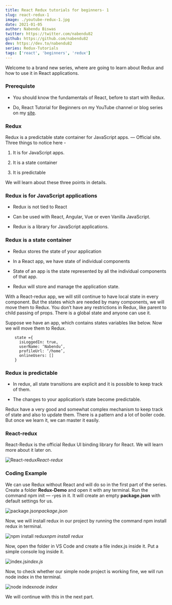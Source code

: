 ```yaml
---
title: React Redux tutorials for beginners- 1
slug: react-redux-1
image: ./youtube-redux-1.jpg
date: 2021-01-05
author: Nabendu Biswas
twitter: https://twitter.com/nabendu82
github: https://github.com/nabendu82
dev: https://dev.to/nabendu82
series: Redux-Tutorials
tags: ['react', 'beginners', 'redux']
---
```


Welcome to a brand new series, where are going to learn about Redux and how to use it in React applications.

### Prerequiste

* You should know the fundamentals of React, before to start with Redux.

* Do, React Tutorial for Beginners on my YouTube channel or blog series on my [site](https://thewebdev.tech/series/React-Basics).

### Redux

Redux is a predictable state container for JavaScript apps. — Official site. Three things to notice here -

1. It is for JavaScript apps.

1. It is a state container

1. It is predictable

We will learn about these three points in details.

### Redux is for JavaScript applications

* Redux is not tied to React

* Can be used with React, Angular, Vue or even Vanilla JavaScript.

* Redux is a library for JavaScript applications.

### Redux is a state container

* Redux stores the state of your application

* In a React app, we have state of individual components

* State of an app is the state represented by all the individual components of that app.

* Redux will store and manage the application state.

With a React-redux app, we will still continue to have local state in every component. But the states which are needed by many components, we will move them to Redux. You don’t have any restrictions in Redux, like parent to child passing of props. There is a global state and anyone can use it.

Suppose we have an app, which contains states variables like below. Now we will move them to Redux.

<div className={styles.code__block}>

```
    state ={
      isLoggedIn: true,
      userName: ‘Nabendu’,
      profileUrl: ‘/home’,
      onlineUsers: []
    }
```

</div>

### Redux is predictable

* In redux, all state transitions are explicit and it is possible to keep track of them.

* The changes to your application’s state become predictable.

Redux have a very good and somewhat complex mechanism to keep track of state and also to update them. There is a pattern and a lot of boiler code. But once we learn it, we can master it easily.

### React-redux

React-Redux is the official Redux UI binding library for React. We will learn more about it later on.

![React-redux](https://ik.imagekit.io/thewebdev/React-redux/1/1_tEsuMf7_n.png)*React-redux*

### Coding Example

We can use Redux without React and will do so in the first part of the series. Create a folder **Redux-Demo** and open it with any terminal. Run the command npm init — -yes in it. It will create an empty **package.json** with default settings for us.

![package.json](https://ik.imagekit.io/thewebdev/React-redux/1/2_RYgx33M7wy.png)*package.json*

Now, we will install redux in our project by running the command npm install redux in terminal.

![npm install redux](https://ik.imagekit.io/thewebdev/React-redux/1/3_H4Uy5H43Kn.png)*npm install redux*

Now, open the folder in VS Code and create a file index.js inside it. Put a simple console log inside it.

![index.js](https://ik.imagekit.io/thewebdev/React-redux/1/4_IXN-X0o0x.png)*index.js*

Now, to check whether our simple node project is working fine, we will run node index in the terminal.

![node index](https://ik.imagekit.io/thewebdev/React-redux/1/5_H2FtKQsCEk.png)*node index*

We will continue with this in the next part. 
